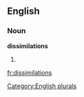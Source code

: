 
==English==

===Noun===
'''dissimilations'''

# {{plural of|[[dissimilation]]}}

[[Category:English plurals]]

[[fr:dissimilations]]